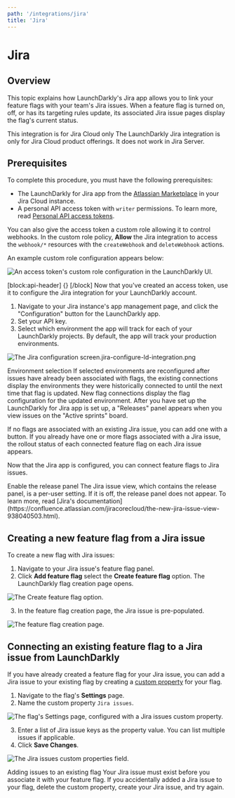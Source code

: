 ```yaml
---
path: '/integrations/jira'
title: 'Jira'
---
```


# Jira

<Metadata timeToRead={props.timeToRead} lastModifiedDateFormatted={props.lastModifiedDateFormatted} />

## Overview

This topic explains how LaunchDarkly's Jira app allows you to link your feature flags with your team's Jira issues. When a feature flag is turned on, off, or has its targeting rules update, its associated Jira issue pages display the flag's current status.

<Callout intent="info">
  <CalloutTitle>This integration is for Jira Cloud only</CalloutTitle>
  <CalloutDescription>
    The LaunchDarkly Jira integration is only for Jira Cloud product offerings. It does not work in Jira Server.
  </CalloutDescription>
</Callout>

## Prerequisites

To complete this procedure, you must have the following prerequisites:

- The LaunchDarkly for Jira app from the [Atlassian Marketplace](https://marketplace.atlassian.com/apps/1219142/launchdarkly-for-jira?hosting=cloud&tab=overview) in your Jira Cloud instance.
- A personal API access token with `writer` permissions. To learn more, read [Personal API access tokens](./api-access-tokens).

You can also give the access token a custom role allowing it to control webhooks. In the custom role policy, **Allow** the Jira integration to access the `webhook/*` resources with the `createWebhook` and `deleteWebhook` actions.

An example custom role configuration appears below:

![An access token's custom role configuration in the LaunchDarkly UI.](../images/jira-create-access-token.png)

[block:api-header]
{}
[/block]
Now that you've created an access token, use it to configure the Jira integration for your LaunchDarkly account.

1. Navigate to your Jira instance's app management page, and click the "Configuration" button for the LaunchDarkly app.
2. Set your API key.
3. Select which environment the app will track for each of your LaunchDarkly projects. By default, the app will track your production environments.

![The Jira configuration screen.](../images/)jira-configure-ld-integration.png

<Callout intent="alert">
  <CalloutTitle>Environment selection</CalloutTitle>
  <CalloutDescription>
    If selected environments are reconfigured after issues have already been associated with flags, the existing
    connections display the environments they were historically connected to until the next time that flag is updated.
    New flag connections display the flag configuration for the updated environment.
  </CalloutDescription>
</Callout>
After you have set up the LaunchDarkly for Jira app is set up, a "Releases" panel appears when you view issues on the "Active sprints" board.

If no flags are associated with an existing Jira issue, you can add one with a button. If you already have one or more flags associated with a Jira issue, the rollout status of each connected feature flag on each Jira issue appears.

Now that the Jira app is configured, you can connect feature flags to Jira issues.

<Callout intent="info">
  <CalloutTitle>Enable the release panel</CalloutTitle>
  <CalloutDescription>
    The Jira issue view, which contains the release panel, is a per-user setting. If it is off, the release panel does
    not appear. To learn more, read [Jira's
    documentation](https://confluence.atlassian.com/jiracorecloud/the-new-jira-issue-view-938040503.html).
  </CalloutDescription>
</Callout>

## Creating a new feature flag from a Jira issue

To create a new flag with Jira issues:

1. Navigate to your Jira issue's feature flag panel.
2. Click **Add feature flag** select the **Create feature flag** option. The LaunchDarkly flag creation page opens.

![The Create feature flag option.](../images/jira-create-feature-flag.png)

3. In the feature flag creation page, the Jira issue is pre-populated.

![The feature flag creation page.](../images/jira-new-feature-flag.png)

## Connecting an existing feature flag to a Jira issue from LaunchDarkly

If you have already created a feature flag for your Jira issue, you can add a Jira issue to your existing flag by creating a [custom property](./custom-properties) for your flag.

1. Navigate to the flag's **Settings** page.
2. Name the custom property `Jira issues`.

![The flag's Settings page, configured with a `Jira issues` custom property.](../images/jira-custom-properties-dropdown.png)

3. Enter a list of Jira issue keys as the property value. You can list multiple issues if applicable.
4. Click **Save Changes**.

![The Jira issues custom properties field.](../images/jira-custom-properties-issues.png)

<Callout intent="alert">
  <CalloutTitle>Adding issues to an existing flag</CalloutTitle>
  <CalloutDescription>
    Your Jira issue must exist before you associate it with your feature flag. If you accidentally added a Jira issue to
    your flag, delete the custom property, create your Jira issue, and try again.
  </CalloutDescription>
</Callout>
